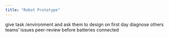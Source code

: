 ```yaml
---
title: "Robot Prototype"
---
```


give task /environment and ask them to design on first day
diagnose others teams' issues
peer-review before batteries connected
